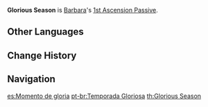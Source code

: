 {{Talent Infobox
|image         = Talent Glorious Season.png
|character     = Barbara
|type          = 1st Ascension Passive
|info          = The [[Stamina Consumption]] of characters within '''[[Let the Show Begin♪]]'''<nowiki>'</nowiki>s Melody Loop is reduced by 12%.
|utility1      = Stamina
}}
'''Glorious Season''' is [[Barbara]]'s [[1st Ascension Passive]].

==Other Languages==
{{Other Languages
|en      = Glorious Season
|zhs     = 光辉的季节
|zhs_rm  = Guānghuī de jìjié
|zht     = 光輝的季節
|zht_rm  = Guānghuī de jìjié
|zh_tl   = Season of Glory
|ja      = 輝く季節
|ja_rm   = Kagayaku Kisetsu
|ja_tl   = Shining Season
|ko      = 광휘의 계절
|ko_rm   = Gwanghwi-ui Gyejeol
|ko_tl   = Season of Brilliance
|es      = Momento de gloria
|es_tl   = Moment of Glory
|fr      = Splendide saison
|fr_tl   = Splendid Season
|ru      = Урожайный сезон
|ru_tl   = 
|th      = Glorious Season
|vi      = Mùa Huy Hoàng
|vi_tl   = Glorious Season
|de      = Glanzvolle Jahreszeit
|de_tl   = Glamorous Season
|id      = Glorious Season
|pt      = Temporada Gloriosa
|pt_tl   = Glorious Season
}}

==Change History==
{{Change History|1.0}}

==Navigation==
{{Talent Navbox|Barbara}}

[[es:Momento de gloria]]
[[pt-br:Temporada Gloriosa]]
[[th:Glorious Season]]